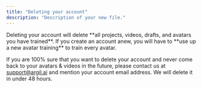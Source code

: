 ```yaml
---
title: "Deleting your account"
description: "Description of your new file."
---
```


<Warning>
  Deleting your account will delete **all projects, videos, drafts, and avatars you have trained**. If you create an account anew, you will have to **use up a new avatar training** to train every avatar.&#x20;
</Warning>

If you are 100% sure that you want to delete your account and never come back to your avatars & videos in the future, please contact us at [support@argil.ai](mailto:support@argil.ai) and mention your account email address. We will delete it in under 48 hours.&#x20;